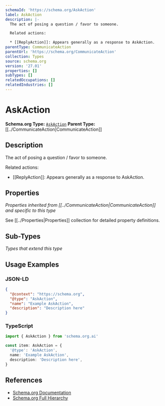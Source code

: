 ```yaml
---
schemaId: 'https://schema.org/AskAction'
label: AskAction
description: |-
  The act of posing a question / favor to someone.

  Related actions:

  * [[ReplyAction]]: Appears generally as a response to AskAction.
parentType: CommunicateAction
parentUrl: 'https://schema.org/CommunicateAction'
collection: Types
source: schema.org
version: '27.01'
properties: []
subTypes: []
relatedOccupations: []
relatedIndustries: []
---
```

# AskAction

**Schema.org Type:** [`AskAction`](https://schema.org/AskAction)
**Parent Type:** [[../CommunicateAction|CommunicateAction]]

## Description

The act of posing a question / favor to someone.

Related actions:

* [[ReplyAction]]: Appears generally as a response to AskAction.

## Properties

*Properties inherited from [[../CommunicateAction|CommunicateAction]] and specific to this type*

See [[../Properties|Properties]] collection for detailed property definitions.

## Sub-Types

*Types that extend this type*

## Usage Examples

### JSON-LD

```json
{
  "@context": "https://schema.org",
  "@type": "AskAction",
  "name": "Example AskAction",
  "description": "Description here"
}
```

### TypeScript

```typescript
import { AskAction } from 'schema.org.ai'

const item: AskAction = {
  '@type': 'AskAction',
  name: 'Example AskAction',
  description: 'Description here',
}
```

## References

- [Schema.org Documentation](https://schema.org/AskAction)
- [Schema.org Full Hierarchy](https://schema.org/docs/full.html)
